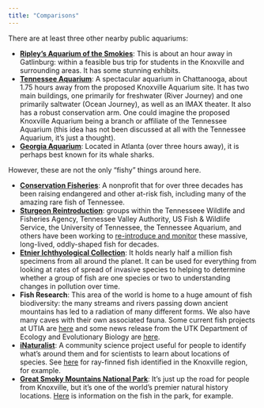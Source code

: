 ```yaml
---
title: "Comparisons"
---
```


There are at least three other nearby public aquariums:

* [**Ripley's Aquarium of the Smokies**](https://www.ripleys.com/attractions/ripleys-aquarium-of-the-smokies): This is about an hour away in Gatlinburg: within a feasible bus trip for students in the Knoxville and surrounding areas. It has some stunning exhibits.
* [**Tennessee Aquarium**](https://tnaqua.org): A spectacular aquarium in Chattanooga, about 1.75 hours away from the proposed Knoxville Aquarium site. It has two main buildings, one primarily for freshwater (River Journey) and one primarily saltwater (Ocean Journey), as well as an IMAX theater. It also has a robust conservation arm. One could imagine the proposed Knoxville Aquarium being a branch or affiliate of the Tennessee Aquarium (this idea has not been discussed at all with the Tennessee Aquarium, it's just a thought).
* [**Georgia Aquarium**](https://www.georgiaaquarium.org): Located in Atlanta (over three hours away), it is perhaps best known for its whale sharks.

However, these are not the only "fishy" things around here. 

* [**Conservation Fisheries**](https://www.conservationfisheries.org): A nonprofit that for over three decades has been raising endangered and other at-risk fish, including many of the amazing rare fish of Tennessee.
* [**Sturgeon Reintroduction**](https://www.tn.gov/twra/wildlife/fish/sturgeon.html): groups within the Tennesseee Wildlife and Fisheries Agency, Tennessee Valley Authority, US Fish & Wildlife Service, the University of Tennessee, the Tennessee Aquarium, and others have been working to [re-introduce and monitor](https://www.wbir.com/article/tech/science/environment/resurgin-sturgeon-east-tennessees-protected-dinosaur-fish-are-finally-growing-into-adults/51-b582532d-2d27-4103-a8a3-99615fceffe6) these massive, long-lived, oddly-shaped fish for decades.
* [**Etnier Ichthyological Collection**](https://tennfish.utk.edu): It holds nearly half a million fish specimens from all around the planet. It can be used for everything from looking at rates of spread of invasive species to helping to determine whether a group of fish are one species or two to understanding changes in pollution over time.
* **Fish Research**: This area of the world is home to a huge amount of fish biodiversity: the many streams and rivers passing down ancient mountains has led to a radiation of many different forms. We also have many caves with their own associated fauna. Some current fish projects at UTIA are [here](https://naturalresources.tennessee.edu/research/) and some news release from the UTK Department of Ecology and Evolutionary Biology are [here](https://eeb.utk.edu/category/fish/). 
* [**iNaturalist**](https://www.inaturalist.org): A community science project useful for people to identify what's around them and for scientists to learn about locations of species. See [here](https://www.inaturalist.org/observations?place_id=45&taxon_id=47178&view=species) for ray-finned fish identified in the Knoxville region, for example.
* [**Great Smoky Mountains National Park**](https://www.nps.gov/grsm): It's just up the road for people from Knoxville, but it's one of the world's premier natural history locations. [Here](https://www.nps.gov/grsm/learn/nature/fish.htm) is information on the fish in the park, for example.
